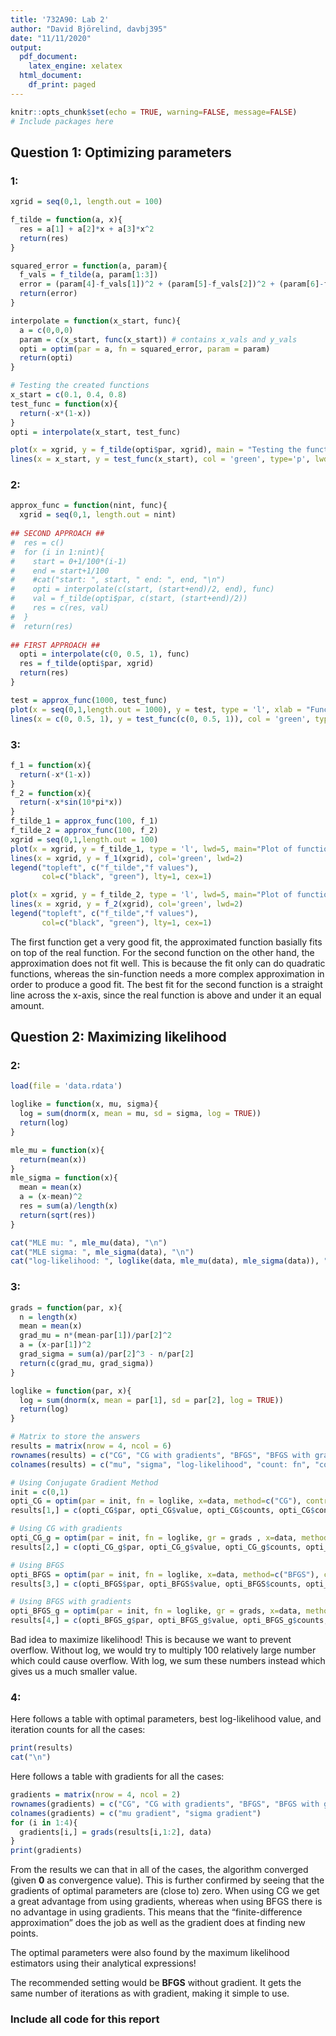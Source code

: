 ```yaml
---
title: '732A90: Lab 2'
author: "David Björelind, davbj395"
date: "11/11/2020"
output:
  pdf_document:
    latex_engine: xelatex
  html_document:
    df_print: paged
---
```


```r
knitr::opts_chunk$set(echo = TRUE, warning=FALSE, message=FALSE)
# Include packages here
```

## Question 1: Optimizing parameters

### 1:
```r
xgrid = seq(0,1, length.out = 100)

f_tilde = function(a, x){
  res = a[1] + a[2]*x + a[3]*x^2
  return(res)
}

squared_error = function(a, param){
  f_vals = f_tilde(a, param[1:3])
  error = (param[4]-f_vals[1])^2 + (param[5]-f_vals[2])^2 + (param[6]-f_vals[3])^2 
  return(error)
}

interpolate = function(x_start, func){
  a = c(0,0,0)
  param = c(x_start, func(x_start)) # contains x_vals and y_vals
  opti = optim(par = a, fn = squared_error, param = param)
  return(opti)
}

# Testing the created functions
x_start = c(0.1, 0.4, 0.8)
test_func = function(x){
  return(-x*(1-x))
}
opti = interpolate(x_start, test_func)

plot(x = xgrid, y = f_tilde(opti$par, xgrid), main = "Testing the function on f(x) = -x/(1-x)", ylab ="Function values", type="l")
lines(x = x_start, y = test_func(x_start), col = 'green', type='p', lwd = '5')
```

### 2: 
```r

approx_func = function(nint, func){
  xgrid = seq(0,1, length.out = nint)
  
## SECOND APPROACH ##
#  res = c()
#  for (i in 1:nint){
#    start = 0+1/100*(i-1)
#    end = start+1/100
#    #cat("start: ", start, " end: ", end, "\n")
#    opti = interpolate(c(start, (start+end)/2, end), func)
#    val = f_tilde(opti$par, c(start, (start+end)/2))
#    res = c(res, val)
#  }
#  return(res)
  
## FIRST APPROACH ##
  opti = interpolate(c(0, 0.5, 1), func)
  res = f_tilde(opti$par, xgrid)
  return(res)
}

test = approx_func(1000, test_func)
plot(x = seq(0,1,length.out = 1000), y = test, type = 'l', xlab = "Function values", ylab ="x-values", main = "Testing the function on f(x) = -x/(1-x)")
lines(x = c(0, 0.5, 1), y = test_func(c(0, 0.5, 1)), col = 'green', type='p', lwd = '5')
```

### 3: 
```r
f_1 = function(x){
  return(-x*(1-x))
}
f_2 = function(x){
  return(-x*sin(10*pi*x))
}
f_tilde_1 = approx_func(100, f_1)
f_tilde_2 = approx_func(100, f_2)
xgrid = seq(0,1,length.out = 100)
plot(x = xgrid, y = f_tilde_1, type = 'l', lwd=5, main="Plot of function 1: f(x) = -x*(1-x)", ylab = "Function value")
lines(x = xgrid, y = f_1(xgrid), col='green', lwd=2)
legend("topleft", c("f_tilde","f values"),
       col=c("black", "green"), lty=1, cex=1)

plot(x = xgrid, y = f_tilde_2, type = 'l', lwd=5, main="Plot of function 2: f(x) = −x*sin(10*pi*x)", ylab = "Function value")
lines(x = xgrid, y = f_2(xgrid), col='green', lwd=2)
legend("topleft", c("f_tilde","f values"),
       col=c("black", "green"), lty=1, cex=1)


```
The first function get a very good fit, the approximated function basially fits on top of the real function. For the second function on the other hand, the approximation does not fit well. This is because the fit only can do quadratic functions, whereas the sin-function needs a more complex approximation in order to produce a good fit. The best fit for the second function is a straight line across the x-axis, since the real function is above and under it an equal amount.

## Question 2: Maximizing likelihood

### 2: 
```r
load(file = 'data.rdata')

loglike = function(x, mu, sigma){
  log = sum(dnorm(x, mean = mu, sd = sigma, log = TRUE))
  return(log)
}

mle_mu = function(x){
  return(mean(x))
}
mle_sigma = function(x){
  mean = mean(x)
  a = (x-mean)^2
  res = sum(a)/length(x)
  return(sqrt(res))
}

cat("MLE mu: ", mle_mu(data), "\n")
cat("MLE sigma: ", mle_sigma(data), "\n")
cat("log-likelihood: ", loglike(data, mle_mu(data), mle_sigma(data)), "\n")
```


### 3: 
```r
grads = function(par, x){
  n = length(x)
  mean = mean(x)
  grad_mu = n*(mean-par[1])/par[2]^2
  a = (x-par[1])^2
  grad_sigma = sum(a)/par[2]^3 - n/par[2]
  return(c(grad_mu, grad_sigma))
}

loglike = function(par, x){
  log = sum(dnorm(x, mean = par[1], sd = par[2], log = TRUE))
  return(log)
}

# Matrix to store the answers
results = matrix(nrow = 4, ncol = 6)
rownames(results) = c("CG", "CG with gradients", "BFGS", "BFGS with gradient")
colnames(results) = c("mu", "sigma", "log-likelihood", "count: fn", "count: gr", "conv")

# Using Conjugate Gradient Method
init = c(0,1)
opti_CG = optim(par = init, fn = loglike, x=data, method=c("CG"), control=list(fnscale=-1))
results[1,] = c(opti_CG$par, opti_CG$value, opti_CG$counts, opti_CG$convergence)

# Using CG with gradients
opti_CG_g = optim(par = init, fn = loglike, gr = grads , x=data, method=c("CG"), control=list(fnscale=-1))
results[2,] = c(opti_CG_g$par, opti_CG_g$value, opti_CG_g$counts, opti_CG_g$convergence)

# Using BFGS
opti_BFGS = optim(par = init, fn = loglike, x=data, method=c("BFGS"), control=list(fnscale=-1))
results[3,] = c(opti_BFGS$par, opti_BFGS$value, opti_BFGS$counts, opti_BFGS$convergence)

# Using BFGS with gradients
opti_BFGS_g = optim(par = init, fn = loglike, gr = grads, x=data, method=c("BFGS"), control=list(fnscale=-1))
results[4,] = c(opti_BFGS_g$par, opti_BFGS_g$value, opti_BFGS_g$counts, opti_BFGS_g$convergence)

```
Bad idea to maximize likelihood! This is because we want to prevent overflow. Without log, we would try to multiply 100 relatively large number which could cause overflow. With log, we sum these numbers instead which gives us a much smaller value.

### 4:
Here follows a table with optimal parameters, best log-likelihood value, and iteration counts for all the cases:
```r
print(results)
cat("\n")
```
Here follows a table with gradients for all the cases:
```r
gradients = matrix(nrow = 4, ncol = 2)
rownames(gradients) = c("CG", "CG with gradients", "BFGS", "BFGS with gradient")
colnames(gradients) = c("mu gradient", "sigma gradient")
for (i in 1:4){
  gradients[i,] = grads(results[i,1:2], data)
}
print(gradients)
```
From the results we can that in all of the cases, the algorithm converged (given **0** as convergence value). This is further confirmed by seeing that the gradients of optimal parameters are (close to) zero. When using CG we get a great advantage from using gradients, whereas when using BFGS there is no advantage in using gradients. This means that the "finite-difference approximation" does the job as well as the gradient does at finding new points.

The optimal parameters were also found by the maximum likelihood estimators using their analytical expressions!


The recommended setting would be **BFGS** without gradient. It gets the same number of iterations as with gradient, making it simple to use.


### Include all code for this report
```r
```